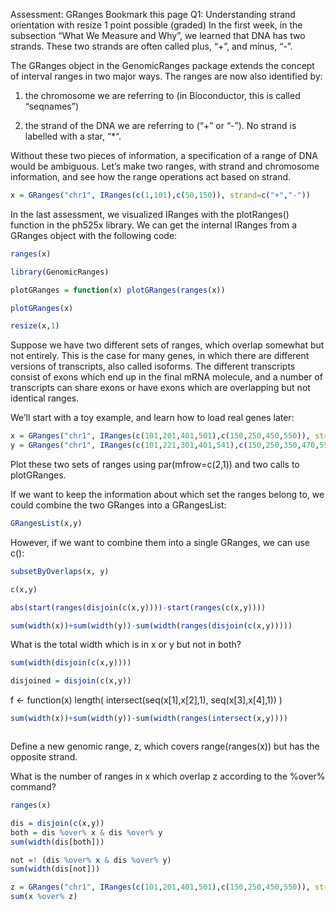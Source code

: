 Assessment: GRanges
 Bookmark this page
Q1: Understanding strand orientation with resize
1 point possible (graded)
In the first week, in the subsection "What We Measure and Why", we learned that DNA has two strands. These two strands are often called plus, "+", and minus, "-".

The GRanges object in the GenomicRanges package extends the concept of interval ranges in two major ways. The ranges are now also identified by:

1. the chromosome we are referring to (in Bioconductor, this is called "seqnames")

2. the strand of the DNA we are referring to ("+" or "-"). No strand is labelled with a star, "*".

Without these two pieces of information, a specification of a range of DNA would be ambiguous. Let's make two ranges, with strand and chromosome information, and see how the range operations act based on strand.


```{r}
x = GRanges("chr1", IRanges(c(1,101),c(50,150)), strand=c("+","-"))

```


In the last assessment, we visualized IRanges with the plotRanges() function in the ph525x library. We can get the internal IRanges from a GRanges object with the following code:
```{r}

ranges(x)

```


```{r}
library(GenomicRanges)

plotGRanges = function(x) plotGRanges(ranges(x))


```


```{r}
plotGRanges(x)
```

```{r}
resize(x,1)
```

Suppose we have two different sets of ranges, which overlap somewhat but not entirely. This is the case for many genes, in which there are different versions of transcripts, also called isoforms. The different transcripts consist of exons which end up in the final mRNA molecule, and a number of transcripts can share exons or have exons which are overlapping but not identical ranges.

We'll start with a toy example, and learn how to load real genes later:

```{r}
x = GRanges("chr1", IRanges(c(101,201,401,501),c(150,250,450,550)), strand="+")
y = GRanges("chr1", IRanges(c(101,221,301,401,541),c(150,250,350,470,550)), strand="+")
```
Plot these two sets of ranges using par(mfrow=c(2,1)) and two calls to plotGRanges.

If we want to keep the information about which set the ranges belong to, we could combine the two GRanges into a GRangesList:

```{r}
GRangesList(x,y)

```
However, if we want to combine them into a single GRanges, we can use c():

```{r}
subsetByOverlaps(x, y)

```

```{r}
c(x,y)


```


```{r}
abs(start(ranges(disjoin(c(x,y))))-start(ranges(c(x,y))))
```

```{r}

sum(width(x))+sum(width(y))-sum(width(ranges(disjoin(c(x,y)))))
```

What is the total width which is in x or y but not in both?


```{r}
sum(width(disjoin(c(x,y))))
```

```{r}
disjoined = disjoin(c(x,y))


```
f <- function(x) length( intersect(seq(x[1],x[2],1), seq(x[3],x[4],1)) )

```{r}

sum(width(x))+sum(width(y))-sum(width(ranges(intersect(x,y))))



```
Define a new genomic range, z, which covers range(ranges(x)) but has the opposite strand.

What is the number of ranges in x which overlap z according to the %over% command?

```{r}
ranges(x)
```

```{r}
dis = disjoin(c(x,y))
both = dis %over% x & dis %over% y
sum(width(dis[both]))
```

```{r}
not =! (dis %over% x & dis %over% y)
sum(width(dis[not]))

```

```{r}
z = GRanges("chr1", IRanges(c(101,201,401,501),c(150,250,450,550)), strand="-")
sum(x %over% z)
```

